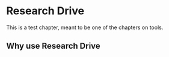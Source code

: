 # Research Drive
This is a test chapter, meant to be one of the chapters on tools.

## Why use Research Drive
